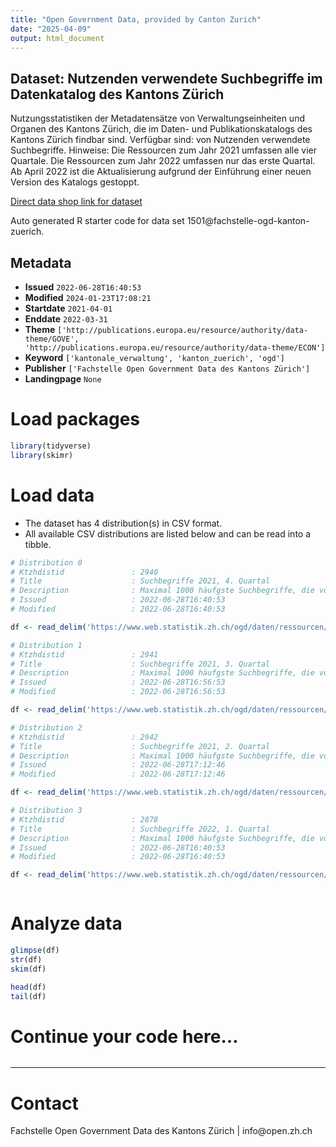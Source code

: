 ```yaml
---
title: "Open Government Data, provided by Canton Zurich"
date: "2025-04-09"
output: html_document
---
```


## Dataset: Nutzenden verwendete Suchbegriffe im Datenkatalog des Kantons Zürich

Nutzungsstatistiken der Metadatensätze von Verwaltungseinheiten und Organen des Kantons Zürich, die im Daten- und Publikationskatalogs des Kantons Zürich findbar sind. Verfügbar sind: von Nutzenden verwendete Suchbegriffe. Hinweise: Die Ressourcen zum Jahr 2021 umfassen alle vier Quartale. Die Ressourcen zum Jahr 2022 umfassen nur das erste Quartal. Ab April 2022 ist die Aktualisierung aufgrund der Einführung einer neuen Version des Katalogs gestoppt.

[Direct data shop link for dataset](https://www.zh.ch/de/politik-staat/statistik-daten/datenkatalog.html#/datasets/1501@fachstelle-ogd-kanton-zuerich)

Auto generated R starter code for data set 1501@fachstelle-ogd-kanton-zuerich.

## Metadata

- **Issued** `2022-06-28T16:40:53`
- **Modified** `2024-01-23T17:08:21`
- **Startdate** `2021-04-01`
- **Enddate** `2022-03-31`
- **Theme** `['http://publications.europa.eu/resource/authority/data-theme/GOVE', 'http://publications.europa.eu/resource/authority/data-theme/ECON']`
- **Keyword** `['kantonale_verwaltung', 'kanton_zuerich', 'ogd']`
- **Publisher** `['Fachstelle Open Government Data des Kantons Zürich']`
- **Landingpage** `None`


# Load packages

```r

library(tidyverse)
library(skimr)

```

# Load data

-   The dataset has 4 distribution(s) in CSV format.
-   All available CSV distributions are listed below and can be read into a tibble.

```r

# Distribution 0
# Ktzhdistid               : 2940
# Title                    : Suchbegriffe 2021, 4. Quartal
# Description              : Maximal 1000 häufgste Suchbegriffe, die von Nutzenden im Quartal verwendet worden sind. Personennamen, Beleidigungen oder diskriminierenden Äusserungen wurden entfernt.
# Issued                   : 2022-06-28T16:40:53
# Modified                 : 2022-06-28T16:40:53

df <- read_delim('https://www.web.statistik.zh.ch/ogd/daten/ressourcen/KTZH_00001501_00002940.csv')

# Distribution 1
# Ktzhdistid               : 2941
# Title                    : Suchbegriffe 2021, 3. Quartal
# Description              : Maximal 1000 häufgste Suchbegriffe, die von Nutzenden im Quartal verwendet worden sind. Personennamen, Beleidigungen oder diskriminierenden Äusserungen wurden entfernt.
# Issued                   : 2022-06-28T16:56:53
# Modified                 : 2022-06-28T16:56:53

df <- read_delim('https://www.web.statistik.zh.ch/ogd/daten/ressourcen/KTZH_00001501_00002941.csv')

# Distribution 2
# Ktzhdistid               : 2942
# Title                    : Suchbegriffe 2021, 2. Quartal
# Description              : Maximal 1000 häufgste Suchbegriffe, die von Nutzenden im Quartal verwendet worden sind. Personennamen, Beleidigungen oder diskriminierenden Äusserungen wurden entfernt.
# Issued                   : 2022-06-28T17:12:46
# Modified                 : 2022-06-28T17:12:46

df <- read_delim('https://www.web.statistik.zh.ch/ogd/daten/ressourcen/KTZH_00001501_00002942.csv')

# Distribution 3
# Ktzhdistid               : 2878
# Title                    : Suchbegriffe 2022, 1. Quartal
# Description              : Maximal 1000 häufgste Suchbegriffe, die von Nutzenden im Quartal verwendet worden sind. Personennamen, Beleidigungen oder diskriminierenden Äusserungen wurden entfernt.
# Issued                   : 2022-06-28T16:40:53
# Modified                 : 2022-06-28T16:40:53

df <- read_delim('https://www.web.statistik.zh.ch/ogd/daten/ressourcen/KTZH_00001501_00002878.csv')



```

# Analyze data

```r

glimpse(df)
str(df)
skim(df)

head(df)
tail(df)

```

# Continue your code here...

```r

```

------------------------------------------------------------------------

# Contact

Fachstelle Open Government Data des Kantons Zürich | info@open.zh.ch
